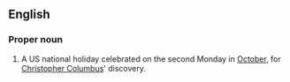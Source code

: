 ==English==

===Proper noun===
{{en-proper noun|sg=[[Columbus]] [[Day]]}}

# A US national holiday celebrated on the second Monday in [[October]], for [[w:Christopher Columbus|Christopher Columbus]]' discovery.